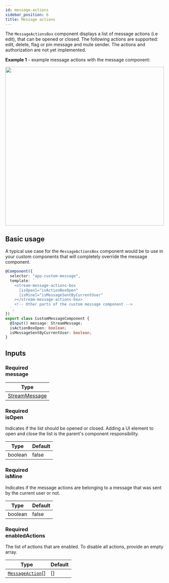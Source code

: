 ```yaml
---
id: message-actions
sidebar_position: 6
title: Message actions
---
```



The `MessageActionsBox` component displays a list of message actions (i.e edit), that can be opened or closed. The following actions are supported: edit, delete, flag or pin message and mute sender. The actions and authorization are not yet implemented.

**Example 1** - example message actions with the message component:

<img src={MessageActionsScreenshot} width="500" />

## Basic usage

A typical use case for the `MessageActionsBox` component would be to use in your custom components that will completely override the message component.

```typescript
@Component({
  selector: "app-custom-message",
  template: `
    <stream-message-actions-box
      [isOpen]="isActionBoxOpen"
      [isMine]="isMessageSentByCurrentUser"
    ></stream-message-actions-box>
    <!-- Other parts of the custom message component -->
  `,
})
export class CustomMessageComponent {
  @Input() message: StreamMessage;
  isActionBoxOpen: boolean;
  isMessageSentByCurrentUser: boolean;
}
```

## Inputs

### <div class="label required basic">Required</div> message

| Type                                         |
| -------------------------------------------- |
| [StreamMessage](../types/stream-message.mdx) |

### <div class="label required basic">Required</div> isOpen

Indicates if the list should be opened or closed. Adding a UI element to open and close the list is the parent's component responsibility.

| Type    | Default |
| ------- | ------- |
| boolean | false   |

### <div class="label required basic">Required</div> isMine

Indicates if the message actions are belonging to a message that was sent by the current user or not.

| Type    | Default |
| ------- | ------- |
| boolean | false   |

### <div class="label required basic">Required</div> enabledActions

The list of actions that are enabled. To disable all actions, provide an empty array.

| Type                                                                                                                                                                        | Default |
| --------------------------------------------------------------------------------------------------------------------------------------------------------------------------- | ------- |
| [`MessageAction`](https://github.com/GetStream/stream-chat-angular/tree/master/projects/stream-chat-angular/src/lib/message-actions-box/message-actions-box.component.ts)[] | []      |
